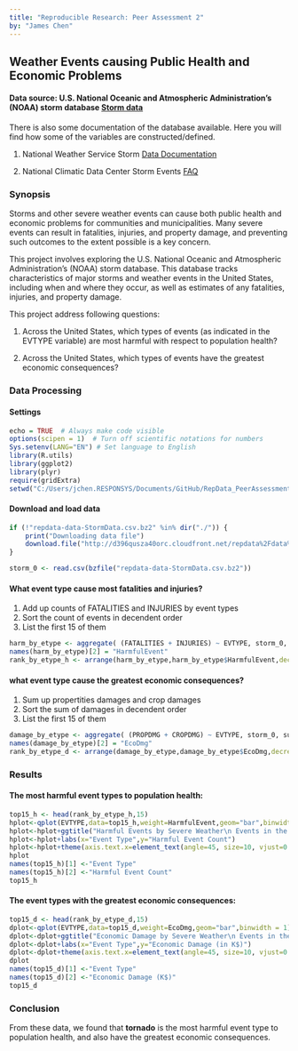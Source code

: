 ```yaml
---
title: "Reproducible Research: Peer Assessment 2"
by: "James Chen"
---
```


## Weather Events causing Public Health and Economic Problems

#### Data source: U.S. National Oceanic and Atmospheric Administration's (NOAA) storm database [Storm data](https://d396qusza40orc.cloudfront.net/repdata%2Fdata%2FStormData.csv.bz2)
There is also some documentation of the database available. Here you will find how some of the variables are constructed/defined.

1. National Weather Service Storm [Data Documentation](https://d396qusza40orc.cloudfront.net/repdata%2Fpeer2_doc%2Fpd01016005curr.pdf)

2. National Climatic Data Center Storm Events [FAQ](https://d396qusza40orc.cloudfront.net/repdata%2Fpeer2_doc%2FNCDC%20Storm%20Events-FAQ%20Page.pdf)

### Synopsis
Storms and other severe weather events can cause both public health and economic problems for communities and municipalities. Many severe events can result in fatalities, injuries, and property damage, and preventing such outcomes to the extent possible is a key concern.

This project involves exploring the U.S. National Oceanic and Atmospheric Administration's (NOAA) storm database. This database tracks characteristics of major storms and weather events in the United States, including when and where they occur, as well as estimates of any fatalities, injuries, and property damage.

This project address following questions:

1. Across the United States, which types of events (as indicated in the EVTYPE variable) are most harmful with respect to population health?

2. Across the United States, which types of events have the greatest economic consequences?

### Data Processing
#### Settings

```r
echo = TRUE  # Always make code visible
options(scipen = 1)  # Turn off scientific notations for numbers
Sys.setenv(LANG="EN") # Set language to English
library(R.utils)
library(ggplot2)
library(plyr)
require(gridExtra)
setwd("C:/Users/jchen.RESPONSYS/Documents/GitHub/RepData_PeerAssessment2")

```

#### Download and load data
```r
if (!"repdata-data-StormData.csv.bz2" %in% dir("./")) {
    print("Downloading data file")
    download.file("http://d396qusza40orc.cloudfront.net/repdata%2Fdata%2FStormData.csv.bz2", destfile = "repdata-data-StormData.csv.bz2")
}

storm_0 <- read.csv(bzfile("repdata-data-StormData.csv.bz2"))
```

#### What event type cause most fatalities and injuries?
1. Add up counts of FATALITIES and INJURIES by event types
2. Sort the count of events in decendent order
3. List the first 15 of them

```r
harm_by_etype <- aggregate( (FATALITIES + INJURIES) ~ EVTYPE, storm_0, sum)
names(harm_by_etype)[2] = "HarmfulEvent"
rank_by_etype_h <- arrange(harm_by_etype,harm_by_etype$HarmfulEvent,decreasing=T)
```
#### what event type cause the greatest economic consequences?
1. Sum up propertities damages and crop damages
2. Sort the sum of damages in decendent order
3. List the first 15 of them

```r
damage_by_etype <- aggregate( (PROPDMG + CROPDMG) ~ EVTYPE, storm_0, sum)
names(damage_by_etype)[2] = "EcoDmg"
rank_by_etype_d <- arrange(damage_by_etype,damage_by_etype$EcoDmg,decreasing=T)
```

### Results
#### The most harmful event types to population health:
```r
top15_h <- head(rank_by_etype_h,15)
hplot<-qplot(EVTYPE,data=top15_h,weight=HarmfulEvent,geom="bar",binwidth = 1)
hplot<-hplot+ggtitle("Harmful Events by Severe Weather\n Events in the U.S. from 1995 - 2011")
hplot<-hplot+labs(x="Event Type",y="Harmful Event Count")
hplot<-hplot+theme(axis.text.x=element_text(angle=45, size=10, vjust=0.5))
hplot
names(top15_h)[1] <-"Event Type"
names(top15_h)[2] <-"Harmful Event Count"
top15_h
```

#### The event types with the greatest economic consequences:
```r
top15_d <- head(rank_by_etype_d,15)
dplot<-qplot(EVTYPE,data=top15_d,weight=EcoDmg,geom="bar",binwidth = 1)
dplot<-dplot+ggtitle("Economic Damage by Severe Weather\n Events in the U.S. from 1995 - 2011")
dplot<-dplot+labs(x="Event Type",y="Economic Damage (in K$)")
dplot<-dplot+theme(axis.text.x=element_text(angle=45, size=10, vjust=0.5))
dplot
names(top15_d)[1] <-"Event Type"
names(top15_d)[2] <-"Economic Damage (K$)"
top15_d
```
### Conclusion  
From these data, we found that **tornado** is the most harmful event type to population health, and also have the greatest economic consequences.
